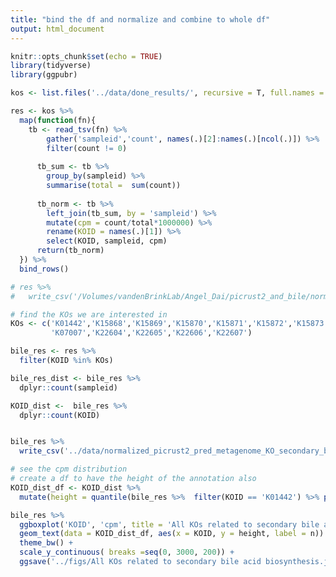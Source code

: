 ```yaml
---
title: "bind the df and normalize and combine to whole df"
output: html_document
---
```


```r
knitr::opts_chunk$set(echo = TRUE)
library(tidyverse)
library(ggpubr)
```

```r

kos <- list.files('../data/done_results/', recursive = T, full.names = T, pattern = 'pred_metagenome_unstrat.tsv')

res <- kos %>% 
  map(function(fn){
    tb <- read_tsv(fn) %>% 
        gather('sampleid','count', names(.)[2]:names(.)[ncol(.)]) %>% 
        filter(count != 0)
      
      tb_sum <- tb %>% 
        group_by(sampleid) %>% 
        summarise(total =  sum(count))
      
      tb_norm <- tb %>% 
        left_join(tb_sum, by = 'sampleid') %>% 
        mutate(cpm = count/total*1000000) %>% 
        rename(KOID = names(.)[1]) %>% 
        select(KOID, sampleid, cpm)
      return(tb_norm)
  }) %>% 
  bind_rows()

# res %>% 
#   write_csv('/Volumes/vandenBrinkLab/Angel_Dai/picrust2_and_bile/normalized_picrust2_pred_metagenome_KO_all_counts.csv')

```

```r
# find the KOs we are interested in
KOs <- c('K01442','K15868','K15869','K15870','K15871','K15872','K15873','K15874',
         'K07007','K22604','K22605','K22606','K22607')

bile_res <- res %>% 
  filter(KOID %in% KOs) 

bile_res_dist <- bile_res %>% 
  dplyr::count(sampleid)

KOID_dist <-  bile_res %>% 
  dplyr::count(KOID)


bile_res %>% 
  write_csv('../data/normalized_picrust2_pred_metagenome_KO_secondary_bile_counts.csv')
```

```r
# see the cpm distribution 
# create a df to have the height of the annotation also
KOID_dist_df <- KOID_dist %>% 
  mutate(height = quantile(bile_res %>%  filter(KOID == 'K01442') %>% pull(cpm), 0.9))

bile_res %>% 
  ggboxplot('KOID', 'cpm', title = 'All KOs related to secondary bile acid biosynthesis') +
  geom_text(data = KOID_dist_df, aes(x = KOID, y = height, label = n)) +
  theme_bw() +
  scale_y_continuous( breaks =seq(0, 3000, 200)) +
  ggsave('../figs/All KOs related to secondary bile acid biosynthesis.jpg', width = 6, height = 4)
```

